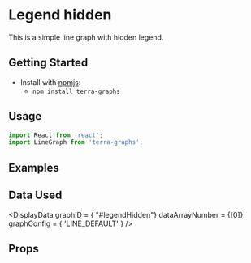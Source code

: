 
# Legend hidden

This is a simple line graph with hidden legend.

## Getting Started

- Install with [npmjs](https://www.npmjs.com):
  - `npm install terra-graphs`

## Usage

```jsx
import React from 'react';
import LineGraph from 'terra-graphs';
```
## Examples
<LineGraph />

## Data Used
<DisplayData graphID = { "#legendHidden"} dataArrayNumber = {[0]} graphConfig = { 'LINE_DEFAULT' } />

## Props
<PropsTable />